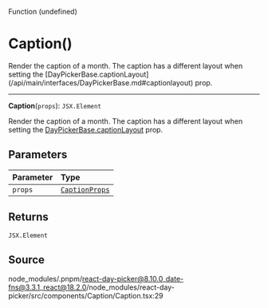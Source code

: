 <SectionTitle>Function (undefined)</SectionTitle>

# Caption()

<Description>
Render the caption of a month. The caption has a different layout when
setting the [DayPickerBase.captionLayout](/api/main/interfaces/DayPickerBase.md#captionlayout) prop.
</Description>

---

<a id="undefined" name="undefined"></a>

<SignatureMemberIdentifier>**Caption**(`props`): `JSX.Element`</SignatureMemberIdentifier>

Render the caption of a month. The caption has a different layout when
setting the [DayPickerBase.captionLayout](/api/main/interfaces/DayPickerBase.md#captionlayout) prop.

## Parameters

| Parameter | Type |
| :------ | :------ |
| `props` | [`CaptionProps`](/api/main/interfaces/CaptionProps.md) |

## Returns

`JSX.Element`

## Source

node\_modules/.pnpm/react-day-picker@8.10.0\_date-fns@3.3.1\_react@18.2.0/node\_modules/react-day-picker/src/components/Caption/Caption.tsx:29
